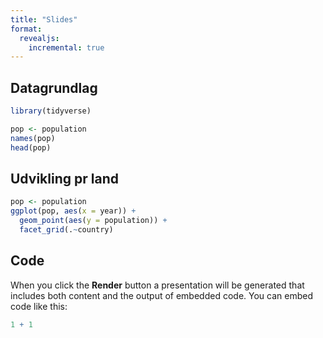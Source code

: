 ```yaml
---
title: "Slides"
format: 
  revealjs:
    incremental: true
---
```

## Datagrundlag

```r
library(tidyverse)
```

```r
pop <- population
names(pop)
head(pop)
```

## Udvikling pr land

```r
pop <- population
ggplot(pop, aes(x = year)) +
  geom_point(aes(y = population)) +
  facet_grid(.~country)
```

## Code

When you click the **Render** button a presentation will be generated that includes both content and the output of embedded code. You can embed code like this:

```r
1 + 1
```
